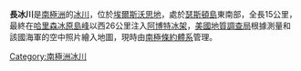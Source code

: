 {{无来源|time=2022-4-24}}
{{coord|72|30|S|96|43|W|source:GNIS|display=title}}

'''長冰川'''是[[南極洲|南極洲]]的[[冰川|冰川]]，位於[[埃爾斯沃思地|埃爾斯沃思地]]，處於[[瑟斯頓島|瑟斯頓島]]東南部，全長15公里，最終在[[哈里森冰原島峰|哈里森冰原島峰]]以西26公里注入[[阿博特冰架|阿博特冰架]]，[[美國地質調查局|美國地質調查局]]根據測量和該國海軍的空中照片繪入地圖，現時由[[南極條約體系|南極條約體系]]管理。

{{Antarctica-geo-stub}}
[[Category:南極洲冰川|Category:南極洲冰川]]